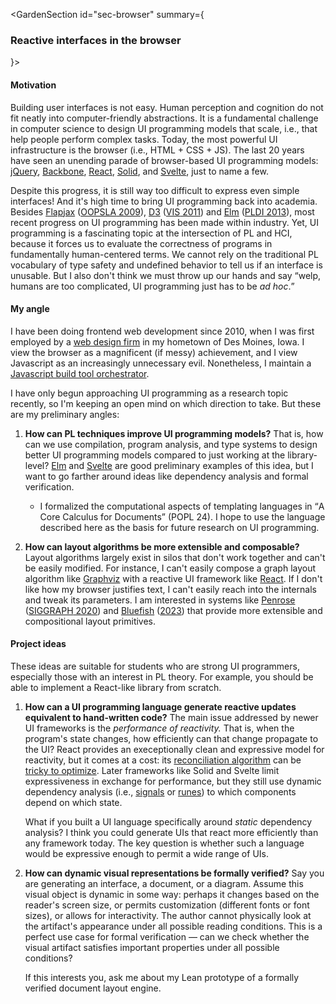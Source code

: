 
<GardenSection id="sec-browser" summary={<h3>Reactive interfaces in the browser</h3>}>
<section>
    
#### Motivation
    
Building user interfaces is not easy. Human perception and cognition do not fit neatly into computer-friendly abstractions. It is a fundamental challenge in computer science to design <abbr>UI</abbr> programming models that scale, i.e., that help people perform complex tasks. Today, the most powerful <abbr>UI</abbr> infrastructure is the browser (i.e., <abbr>HTML</abbr> + <abbr>CSS</abbr> + <abbr>JS</abbr>). The last 20 years have seen an unending parade of browser-based <abbr>UI</abbr> programming models: [jQuery], [Backbone], [React], [Solid], and [Svelte], just to name a few.
 
Despite this progress, it is still way too difficult to express even simple interfaces! And it's high time to bring <abbr>UI</abbr> programming back into academia. Besides [Flapjax] ([<abbr>OOPSLA</abbr> 2009][flapjax-paper]), [D<span className="upper">3</span>][d3] ([<abbr>VIS</abbr> 2011][d3-paper]) and [Elm] ([<abbr>PLDI</abbr> 2013][elm-paper]), most recent progress on <abbr>UI</abbr> programming has been made within industry. Yet, <abbr>UI</abbr> programming is a fascinating topic at the intersection of <abbr>PL</abbr> and <abbr>HCI</abbr>, because it forces us to evaluate the correctness of programs in fundamentally human-centered terms. We cannot rely on the traditional <abbr>PL</abbr> vocabulary of type safety and undefined behavior to tell us if an interface is unusable. But I also don't think we must throw up our hands and say <q>welp, humans are too complicated, <abbr>UI</abbr> programming just has to be <i>ad hoc</i>.</q> 
    
</section>
<section>

#### My angle

I have been doing frontend web development since 2010, when I was first employed by a [web design firm][webspec] in my hometown of Des Moines, Iowa. I view the browser as a magnificent (if messy) achievement, and I view Javascript as an increasingly unnecessary evil. Nonetheless, I maintain a [Javascript build tool orchestrator][depot].

I have only begun approaching <abbr>UI</abbr> programming as a research topic recently, so I'm keeping an open mind on which direction to take. But these are my preliminary angles:

1. **How can <abbr>PL</abbr> techniques improve <abbr>UI</abbr> programming models?** That is, how can we use compilation, program analysis, and type systems to design better <abbr>UI</abbr> programming models compared to just working at the library-level? [Elm] and [Svelte] are good preliminary examples of this idea, but I want to go farther around ideas like dependency analysis and formal verification.

   - <p>I formalized the computational aspects of templating languages in <q><Ref id="ck:document-calculus">A Core Calculus for Documents</Ref></q> (<abbr>POPL 24</abbr>). I hope to use the language described here as the basis for future research on <abbr>UI</abbr> programming.</p>
          
2. **How can layout algorithms be more extensible and composable?** Layout algorithms largely exist in silos that don't work together and can't be easily modified. For instance, I can't easily compose a graph layout algorithm like [Graphviz] with a reactive <abbr>UI</abbr> framework like [React]. If I don't like how my browser justifies text, I can't easily reach into the internals and tweak its parameters. I am interested in systems like [Penrose] ([<abbr>SIGGRAPH</abbr> 2020][penrose-paper]) and [Bluefish] ([2023][bluefish-paper]) that provide more extensible and compositional layout primitives.

</section>
<section>

#### Project ideas

These ideas are suitable for students who are strong <abbr>UI</abbr> programmers, especially those with an interest in <abbr>PL</abbr> theory. For example, you should be able to implement a React-like library from scratch.

1. **How can a <abbr>UI</abbr> programming language generate reactive updates equivalent to hand-written code?** The main issue addressed by newer <abbr>UI</abbr> frameworks is the <em>performance of reactivity.</em> That is, when the program's state changes, how efficiently can that change propagate to the <abbr>UI</abbr>? React provides an execeptionally clean and expressive model for reactivity, but it comes at a cost: its [reconciliation algorithm][react-reconciliation] can be [tricky to optimize][react-perf]. Later frameworks like Solid and Svelte limit expressiveness in exchange for performance, but they still use dynamic dependency analysis (i.e., [signals][solid-signals] or [runes][svelte-runes]) to which components depend on which state.
          
   What if you built a <abbr>UI</abbr> language specifically around *static* dependency analysis? I think you could generate <abbr>UI</abbr>s that react more efficiently than any framework today. The key question is whether such a language would be expressive enough to permit a wide range of <abbr>UI</abbr>s.

2. **How can dynamic visual representations be formally verified?** Say you are generating an interface, a document, or a diagram. Assume this visual object is dynamic in some way: perhaps it changes based on the reader's screen size, or permits customization (different fonts or font sizes), or allows for interactivity. The author cannot physically look at the artifact's appearance under all possible reading conditions. This is a perfect use case for formal verification &mdash; can we check whether the visual artifact satisfies important properties under all possible conditions?
        
   If this interests you, ask me about my Lean prototype of a formally verified document layout engine.
        
</section>
</GardenSection>

[jQuery]: https://jquery.com/
[Backbone]: https://backbonejs.org/
[React]: https://react.dev/
[Solid]: https://www.solidjs.com/
[Svelte]: https://svelte.dev/
[Flapjax]: https://www.flapjax-lang.org/
[flapjax-paper]: https://dl.acm.org/doi/10.1145/1639949.1640091
[d3]: https://d3js.org/
[d3-paper]: https://ieeexplore.ieee.org/abstract/document/6064996
[Elm]: https://elm-lang.org/
[elm-paper]: https://dl.acm.org/doi/abs/10.1145/2499370.2462161
[webspec]: https://www.webspec.com/
[depot]: https://github.com/cognitive-engineering-lab/depot
[Graphviz]: https://graphviz.org/
[Penrose]: https://penrose.cs.cmu.edu/
[penrose-paper]: https://dl.acm.org/doi/10.1145/3386569.3392375
[Bluefish]: https://bluefishjs.org/
[bluefish-paper]: https://arxiv.org/abs/2307.00146
[react-reconciliation]: https://legacy.reactjs.org/docs/reconciliation.html
[react-perf]: https://legacy.reactjs.org/docs/optimizing-performance.html
[solid-signals]: https://www.solidjs.com/tutorial/introduction_signals
[svelte-runes]: https://svelte.dev/blog/runes
